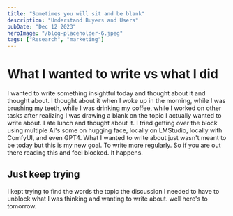 ```yaml
---
title: "Sometimes you will sit and be blank"
description: "Understand Buyers and Users"
pubDate: "Dec 12 2023"
heroImage: "/blog-placeholder-6.jpeg"
tags: ["Research", "marketing"]
---
```


# What I wanted to write vs what I did

I wanted to write something insightful today and thought about it and thought about. I thought about it when I woke up in the morning,
while I was brushing my teeth, while I was drinking my coffee, while I worked on other tasks after realizing I was drawing a blank on
the topic I actually wanted to write about. I ate lunch and thought about it. I tried getting over the block using multiple AI's some
on hugging face, locally on LMStudio, locally with ComfyUI, and even GPT4. What I wanted to write about just wasn't meant to be today
but this is my new goal. To write more regularly. So if you are out there reading this and feel blocked. It happens.

## Just keep trying

I kept trying to find the words the topic the discussion I needed to have to unblock what I was thinking and wanting to write about. well
here's to tomorrow.
